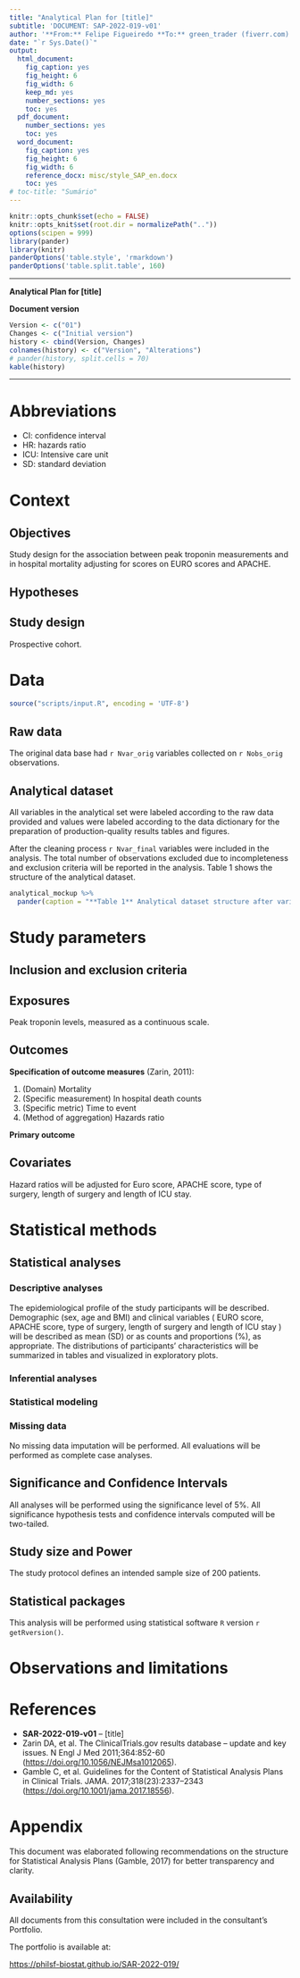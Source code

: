 ```yaml
---
title: "Analytical Plan for [title]"
subtitle: 'DOCUMENT: SAP-2022-019-v01'
author: '**From:** Felipe Figueiredo **To:** green_trader (fiverr.com)'
date: "`r Sys.Date()`"
output:
  html_document:
    fig_caption: yes
    fig_height: 6
    fig_width: 6
    keep_md: yes
    number_sections: yes
    toc: yes
  pdf_document:
    number_sections: yes
    toc: yes
  word_document:
    fig_caption: yes
    fig_height: 6
    fig_width: 6
    reference_docx: misc/style_SAP_en.docx
    toc: yes
# toc-title: "Sumário"
---
```


```r
knitr::opts_chunk$set(echo = FALSE)
knitr::opts_knit$set(root.dir = normalizePath(".."))
options(scipen = 999)
library(pander)
library(knitr)
panderOptions('table.style', 'rmarkdown')
panderOptions('table.split.table', 160)
```

---

\newpage

**Analytical Plan for [title]**

**Document version**

```r
Version <- c("01")
Changes <- c("Initial version")
history <- cbind(Version, Changes)
colnames(history) <- c("Version", "Alterations")
# pander(history, split.cells = 70)
kable(history)
```

---

# Abbreviations

- CI: confidence interval
- HR: hazards ratio
- ICU: Intensive care unit
- SD: standard deviation

# Context

## Objectives

Study design for the association between peak troponin measurements and in hospital mortality adjusting for scores on EURO scores and APACHE.

## Hypotheses

## Study design

Prospective cohort.

# Data

```r
source("scripts/input.R", encoding = 'UTF-8')
```

## Raw data

The original data base had
`r Nvar_orig`
variables collected on
`r Nobs_orig`
observations.

## Analytical dataset

All variables in the analytical set were labeled according to the raw data provided and values were labeled according to the data dictionary for the preparation of production-quality results tables and figures.

<!-- After the cleaning process -->
<!-- `r Nvar_final` -->
<!-- variables were included in the analysis -->
<!-- with -->
<!-- `r Nobs_final` -->
<!-- observations. -->
After the cleaning process
`r Nvar_final`
variables were included in the analysis.
The total number of observations excluded due to incompleteness and exclusion criteria will be reported in the analysis.
Table 1 shows the structure of the analytical dataset.

```r
analytical_mockup %>%
  pander(caption = "**Table 1** Analytical dataset structure after variable selection and cleaning.")
```

# Study parameters

## Inclusion and exclusion criteria

## Exposures

Peak troponin levels, measured as a continuous scale.

## Outcomes

**Specification of outcome measures** (Zarin, 2011):

1. (Domain) Mortality
2. (Specific measurement) In hospital death counts
3. (Specific metric) Time to event
4. (Method of aggregation) Hazards ratio

**Primary outcome**

## Covariates

Hazard ratios will be adjusted for Euro score, APACHE score, type of surgery, length of surgery and length of ICU stay.

# Statistical methods

## Statistical analyses

### Descriptive analyses

The epidemiological profile of the study participants will be described.
Demographic
(sex, age and BMI)
and clinical variables
( EURO score, APACHE score, type of surgery, length of surgery and length of ICU stay )
will be described as
mean (SD)
<!-- median (IQR) -->
or as counts and proportions (%), as appropriate.
The distributions of participants' characteristics will be summarized in tables and visualized in exploratory plots.

### Inferential analyses

<!-- All comparisons between groups will be performed as univariate analyses. -->
<!-- Continuous variables will be compared between groups with the -->
<!-- independent t test with Welch correction. -->
<!-- paired t test. -->
<!-- Wilcoxon test. -->
<!-- Differences in distribution of categorical variables will be assessed with the -->
<!-- Fisher exact test. -->
<!-- chi-square test. -->
<!-- McNemar test. -->

<!-- All inferential analyses will be performed in the statistical models (described in the next section). -->

### Statistical modeling

### Missing data

No missing data imputation will be performed.
All evaluations will be performed as complete case analyses.

## Significance and Confidence Intervals

All analyses will be performed using the significance level of 5%.
All significance hypothesis tests and confidence intervals computed will be
two-tailed.
<!-- left-tailed. -->
<!-- right-tailed. -->

## Study size and Power

The study protocol defines an intended sample size of 200 patients.

## Statistical packages

This analysis will be performed using statistical software `R` version `r getRversion()`.

# Observations and limitations

# References

- **SAR-2022-019-v01** -- [title]
<!-- - Cohen, J. (1988). Statistical power analysis for the behavioral sciences (2nd Ed.). New York: Routledge. -->
- Zarin DA, et al. The ClinicalTrials.gov results database -- update and key issues. N Engl J Med 2011;364:852-60 (<https://doi.org/10.1056/NEJMsa1012065>).
- Gamble C, et al. Guidelines for the Content of Statistical Analysis Plans in Clinical Trials. JAMA. 2017;318(23):2337–2343 (<https://doi.org/10.1001/jama.2017.18556>).

# Appendix

This document was elaborated following recommendations on the structure for Statistical Analysis Plans (Gamble, 2017) for better transparency and clarity.

## Availability

All documents from this consultation were included in the consultant's Portfolio.

<!-- The client has requested that this analysis be kept confidential until a future date, determined by the client. -->
<!-- All documents from this consultation are therefore not published online and only the title and year of the analysis will be included in the consultant's Portfolio. -->
<!-- After the agreed date is reached, the documents will be released. -->

<!-- The client has requested that this analysis be kept confidential. -->
<!-- All documents from this consultation are therefore not published online and only the title and year of the analysis will be included in the consultant's Portfolio. -->

The portfolio is available at:

<https://philsf-biostat.github.io/SAR-2022-019/>
